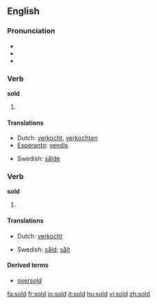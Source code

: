 {{see|şold}}

==English==

===Pronunciation===
*{{IPA|/'sɔld/}}
*{{audio|en-us-sold.ogg|Audio (US)}}
*{{rhymes|əʊld}}

===Verb===
'''sold'''

# {{simple past of|[[sell]]|lang=English}}

====Translations====
{{trans-top|simple past of to sell}}
*Dutch: [[verkocht]], [[verkochten]]
*[[Esperanto]]: [[vendis]]
{{trans-mid}}
*Swedish: [[sålde]]
{{trans-bottom}}

===Verb===
'''sold'''

# {{past participle of|[[sell]]|lang=English}}

====Translations====
{{trans-top|past participle of to sell}}
*Dutch: [[verkocht]]
{{trans-mid}}
*Swedish: [[såld]]; [[sålt]]
{{trans-bottom}}

====Derived terms====
* [[oversold]]

[[fa:sold]]
[[fr:sold]]
[[io:sold]]
[[it:sold]]
[[hu:sold]]
[[vi:sold]]
[[zh:sold]]